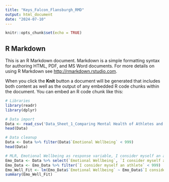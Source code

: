 ```yaml
---
title: "Keys_Falcon_Flansburgh_RMD"
output: html_document
date: "2024-07-10"
---
```


```r
knitr::opts_chunk$set(echo = TRUE)
```

## R Markdown

This is an R Markdown document. Markdown is a simple formatting syntax for authoring HTML, PDF, and MS Word documents. For more details on using R Markdown see <http://rmarkdown.rstudio.com>.

When you click the **Knit** button a document will be generated that includes both content as well as the output of any embedded R code chunks within the document. You can embed an R code chunk like this:
```r
# Libraries
library(readr)
library(dplyr)
```

```r
# Data import
Data <- read_csv('Data_Sheet_1_Comparing Mental Health of Athletes and Non-athletes as They Emerge From a COVID-19 Pandemic Lockdown.csv')
head(Data)
```



```r
# Data cleanup
Data <- Data %>% filter(Data$`Emotional Wellbeing` < 999)
head(Data)

```

```r
# MLR, Emotional Wellbeing as response variable, I consider myself an athlete, most of my friends are athletes, and Sport is the most important part of my life as predictors
Emo_Data <- Data %>% select(`Emotional Wellbeing`, `I consider myself an athlete`, `most of my friends are athletes`, `Sport is the most important part of my life`)
Emo_Data <- Emo_Data %>% filter(`I consider myself an athlete` < 999)
Emo_Well_Fit <- lm(Emo_Data$`Emotional Wellbeing` ~ Emo_Data$`I consider myself an athlete` + Emo_Data$`most of my friends are athletes` + Emo_Data$`Sport is the most important part of my life`)
summary(Emo_Well_Fit)

```
